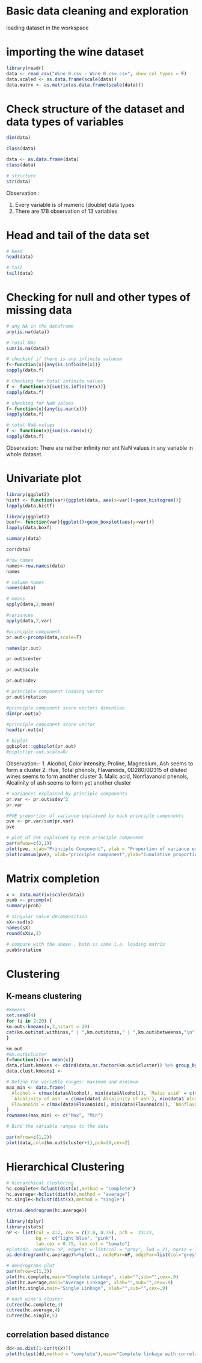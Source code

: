 # Basic data cleaning and exploration

loading dataset in the workspace

# importing the wine dataset

```r
library(readr)
data <- read_csv("Wine 0.csv - Wine 0.csv.csv", show_col_types = F)
data.scaled <- as.data.frame(scale(data))
data.matrx <- as.matrix(as.data.frame(scale(data)))
```

# Check structure of the dataset and data types of variables
```r
dim(data)
```

```r
class(data)
```

```r
data <- as.data.frame(data)
class(data)
```

```r
# structure
str(data)
```
Observation : 
  
  1.   Every variable is of numeric (double) data types
  2.   There are 178 observation of 13 variables



# Head and tail of the data set

```r
# head
head(data)
```

```r
# tail
tail(data)
```

# Checking for null and other types of missing data

```r
# any NA in the dataframe
any(is.na(data))
```

```r
# total NAs
sum(is.na(data))
```

```r
# checkinf if there is any infinite valuesm
f<-function(x){any(is.infinite(x))}
sapply(data,f)
```

```r
# Checking for total infinite values
f <- function(x){sum(is.infinite(x))}
sapply(data,f)
```

```r
# checking for NaN values
f<-function(x){any(is.nan(x))}
sapply(data,f)
```

```r
# total NaN values
f <- function(x){sum(is.nan(x))}
sapply(data,f)
```

Observation: There are neither infinity nor ant NaN values in any variable in whole dataset.

# Univariate plot
```r
library(ggplot2)
histf <- function(var){ggplot(data, aes(x=var))+geom_histogram()}
lapply(data,histf)
```

```r
library(ggplot2)
boxf<- function(var){ggplot()+geom_boxplot(aes(y=var))}
lapply(data,boxf)

```

```r
summary(data)
```



```r
cor(data)
```

```r
#row names
names<-row.names(data)
names
```


```r
# column names
names(data)
```


```r
# means
apply(data,2,mean)
```
```r
#variances
apply(data,2,var)
```
```r
#principle component
pr.out<-prcomp(data,scale=T)
```

```r
names(pr.out)
```

```r
pr.out$center
```

```r
pr.out$scale
```

```r
pr.out$sdev
```

```r
# principle component loading vector
pr.out$rotation
```

```r
#principle component score vectors dimention
dim(pr.out$x)
```

```r
#principle component score vector
head(pr.out$x)
```




```r
# biplot
ggbiplot::ggbiplot(pr.out)
#biplot(pr.out,scale=0)
```
Observation:-
1. Alcohol, Color intensity, Proline, Magnesium, Ash seems to form a cluster
2. Hue, Total phenols, Flavanoids, 0D280/0D315 of diluted wines seems to form another cluster
3. Malic acid, Nonflavanoid phenols, Alcalinity of ash seems to form yet another cluster

```r
# variances explained by principle components
pr.var <- pr.out$sdev^2
pr.var
```


```r
#PVE proportion of variance explained by each principle components
pve <- pr.var/sum(pr.var)
pve
```
```r
# plot of PVE explained by each principle component
par(mfwow=c(2,1))
plot(pve, xlab="Principle Component", ylab = "Proportion of variance explained", ylim=c(0,1), type="b")
plot(cumsum(pve), xlab="principle component",ylab="Cumulative proportion of variance explained", ylim=c(0,1), type="b")
```
# Matrix completion

```r
x <- data.matrix(scale(data))
pcob <- prcomp(x)
summary(pcob)
```
```r
# singular value decomposition
sX<-svd(x)
names(sX)
round(sX$v,3)
```
```r
# compare with the above , both is same i.e. loading matrix
pcob$rotation
```

# Clustering

## K-means clustering

```r
#kmeans
set.seed(4)
for (i in 2:20) {
km.out<-kmeans(x,3,nstart = 20)
cat(km.out$tot.withinss," | ",km.out$totss," | ",km.out$betweenss,"\n")
}
```

```r
km.out
#km.out$cluster
f=function(x){x= mean(x)}
data.clust.kmeans <- cbind(data,as.factor(km.out$cluster)) %>% group_by('cluster') %>% sapply(., f %>% as.data.frame() %>% na.omit() %>% rbind(max_min,.)
data.clust.kmeans1 <-
```

```r
# Define the variable ranges: maximum and minimum
max_min <- data.frame(
  Alcohol = c(max(data$Alcohol), min(data$Alcohol)), `Malic acid` = c(max(data$`Malic acid`), min(data$`Malic acid`)), Ash = c(max(data$Ash), min(data$Ash)),
  `Alcalinity of ash` = c(max(data$`Alcalinity of ash`), min(data$`Alcalinity of ash`)), Magnesium = c(max(data$Magnesium), min(data$Magnesium)), `Total phenols` = c(max(data$`Total phenols`), min(data$`Total phenols`)),
  Flavanoids = c(max(data$Flavanoids), min(data$Flavanoids)), `Nonflavanoid phenols` = c(max(data$`Nonflavanoid phenols`), min(data$`Nonflavanoid phenols`)), Proanthocyanins = c(max(data$Proanthocyanins), min(data$Proanthocyanins)), `Color intensity` = c(max(data$`Color intensity`), min(data$`Color intensity`)), Hue = c(max(data$Hue), min(data$Hue)), `OD280/OD315 of diluted wines` = c(max(data$`OD280/OD315 of diluted wines`), min(data$`OD280/OD315 of diluted wines`)), Proline = c(max(data$Proline), min(data$Proline)) 
)
rownames(max_min) <- c("Max", "Min")

# Bind the variable ranges to the data
```

```r
par(mfrow=c(1,2))
plot(data,col=(km.out$cluster+1),pch=20,cex=2)
```
# Hierarchical Clustering

```r
# hierarchical clustering
hc.complete<-hclust(dist(x),method = "complete")
hc.average<-hclust(dist(x),method = "average")
hc.single<-hclust(dist(x),method = "single")
```

```r
str(as.dendrogram(hc.average))
```


```r
library(dplyr)
library(stats)
nP <- list(col = 3:2, cex = c(2.0, 0.75), pch =  21:22,
           bg =  c("light blue", "pink"),
           lab.cex = 0.75, lab.col = "tomato")
#plot(d3, nodePar= nP, edgePar = list(col = "gray", lwd = 2), horiz = TRUE)
as.dendrogram(hc.average)%>%plot(., nodePar=nP, edgePar=list(col="grey",lwd=2),horiz=T)
```

```r
# dendrograms plot
par(mfrow=c(1,3))
plot(hc.complete,main="Complete Linkage", xlab="",sub="",cex=.9)
plot(hc.average,main="Average Linkage", xlab="",sub="",cex=.9)
plot(hc.single,main="Single Linkage", xlab="",sub="",cex=.9)
```

```r
# each wine's cluster
cutree(hc.complete,3)
cutree(hc.average,4)
cutree(hc.single,5)
```

## correlation based distance

```r
dd<-as.dist(1-cor(t(x)))
plot(hclust(dd,method = "complete"),main="Complete linkage with correlation-based distance",xlab="",sub="")
```

